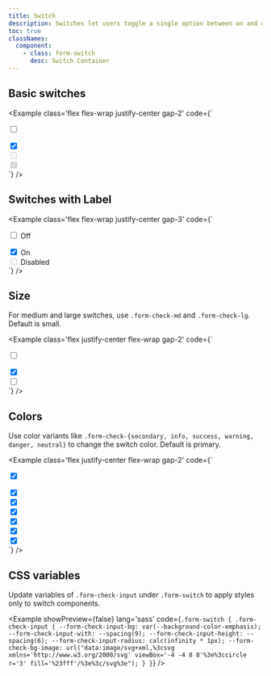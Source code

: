 ```yaml
---
title: Switch
description: Switches let users toggle a single option between on and off states, often used for settings and preferences.
toc: true
classNames:
  component:
    - class: form-switch
      desc: Switch Container
---
```


## Basic switches

<Example class='flex flex-wrap justify-center gap-2' code={`<div for="switchDefault" class="form-switch">
    <input class="form-check-input" type="checkbox" value="" id="switchDefault" />
  </div>
  <div for="switchChecked" class="form-switch">
    <input class="form-check-input" type="checkbox" value="" id="switchChecked" checked />
  </div>
  <div for="switchDisabled" class="form-switch">
    <input class="form-check-input" type="checkbox" value="" id="switchDisabled" disabled />
  </div>
  <div for="switchCheckedDisabled" class="form-switch">
    <input class="form-check-input" type="checkbox" value="" id="switchCheckedDisabled" disabled checked />
  </div>`} />

## Switches with Label

<Example class='flex flex-wrap justify-center gap-3' code={`<div for="switchLabel" class="form-check form-switch">
    <input class="form-check-input" type="checkbox" value="" id="switchLabel" />
    <label for="switchLabel" class="form-check-label">Off</label>
  </div>
  <div for="switchCheckedLabel" class="form-check form-switch">
    <input class="form-check-input" type="checkbox" value="" id="switchCheckedLabel" checked />
    <label for="switchCheckedLabel" class="form-check-label">On</label>
  </div>
  <div for="switchDisabledLabel" class="form-check form-switch">
    <input class="form-check-input" type="checkbox" value="" id="switchDisabledLabel" disabled />
    <label for="switchDisabledLabel" class="form-check-label">Disabled</label>
  </div>`} />

## Size

For medium and large switches, use `.form-check-md` and `.form-check-lg`. Default is small.

<Example class='flex justify-center flex-wrap gap-2' code={`<div for="switchSmall" class="form-switch">
    <input class="form-check-input form-check-sm" type="checkbox" value="" id="switchSmall" />
  </div>
  <div for="switchMedium" class="form-switch">
    <input class="form-check-input" type="checkbox" value="" id="switchMedium" checked />
  </div>
  <div for="switchLarge" class="form-switch">
    <input class="form-check-input form-check-lg" type="checkbox" value="" id="switchLarge" />
  </div>`} />

## Colors

Use color variants like `.form-check-{secondary, info, success, warning, danger, neutral}` to change the switch color. Default is primary.

<Example class='flex justify-center flex-wrap gap-2' code={`<div for="switchPrimary" class="form-switch">
    <input class="form-check-input" type="checkbox" value="" id="switchPrimary" checked />
  </div>
  <div for="switchSecondary" class="form-switch">
    <input class="form-check-input form-check-secondary" type="checkbox" value="" id="switchSecondary" checked />
  </div>
  <div for="switchInfo" class="form-switch">
    <input class="form-check-input form-check-info" type="checkbox" value="" id="switchInfo" checked />
  </div>
  <div for="switchSuccess" class="form-switch">
    <input class="form-check-input form-check-success" type="checkbox" value="" id="switchSuccess" checked />
  </div>
  <div for="switchWarning" class="form-switch">
    <input class="form-check-input form-check-warning" type="checkbox" value="" id="switchWarning" checked />
  </div>
  <div for="switchDanger" class="form-switch">
    <input class="form-check-input form-check-danger" type="checkbox" value="" id="switchDanger" checked />
  </div>
  <div for="switchNeutral" class="form-switch">
    <input class="form-check-input form-check-neutral" type="checkbox" value="" id="switchNeutral" checked />
  </div>`} />

## CSS variables

Update variables of `.form-check-input` under `.form-switch` to apply styles only to switch components.

<Example showPreview={false} lang='sass' 
  code={`.form-switch {
    .form-check-input {
      --form-check-input-bg: var(--background-color-emphasis);
      --form-check-input-with: --spacing(9);
      --form-check-input-height: --spacing(6);
      --form-check-input-radius: calc(infinity * 1px);
      --form-check-bg-image: url("data:image/svg+xml,%3csvg xmlns='http://www.w3.org/2000/svg' viewBox='-4 -4 8 8'%3e%3ccircle r='3' fill='%23fff'/%3e%3c/svg%3e");
    }
  }`} />
  